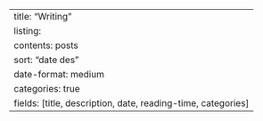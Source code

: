 ---
title: "Writing"
listing: 
    contents: posts
    sort: "date des"
    date-format: medium
    categories: true
    fields: [title, description, date, reading-time, categories]
---